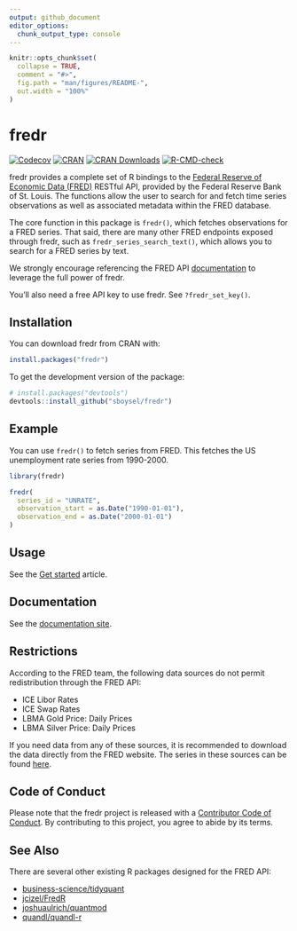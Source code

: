 ```yaml
---
output: github_document
editor_options: 
  chunk_output_type: console
---
```


<!-- README.md is generated from README.Rmd. Please edit that file -->

```r
knitr::opts_chunk$set(
  collapse = TRUE,
  comment = "#>",
  fig.path = "man/figures/README-",
  out.width = "100%"
)
```

# fredr

<!-- badges: start -->
[![Codecov](https://img.shields.io/codecov/c/github/sboysel/fredr/master.svg)](https://codecov.io/github/sboysel/fredr)
[![CRAN](https://img.shields.io/cran/v/fredr.svg)](https://cran.r-project.org/web/packages/fredr/index.html)
[![CRAN Downloads](https://cranlogs.r-pkg.org/badges/fredr)](https://cran.r-project.org/package=fredr)
[![R-CMD-check](https://github.com/sboysel/fredr/workflows/R-CMD-check/badge.svg)](https://github.com/sboysel/fredr/actions)
<!-- badges: end -->

fredr provides a complete set of R bindings to the [Federal Reserve of Economic
Data (FRED)](https://fred.stlouisfed.org/) RESTful API, provided by 
the Federal Reserve Bank of St. Louis. The functions allow the user to search 
for and fetch time series observations as well as associated metadata within
the FRED database.

The core function in this package is `fredr()`, which fetches observations
for a FRED series. That said, there are many other FRED endpoints exposed
through fredr, such as `fredr_series_search_text()`, which allows you to
search for a FRED series by text.

We strongly encourage referencing the FRED API
[documentation](https://research.stlouisfed.org/docs/api/fred/) to 
leverage the full power of fredr.

You'll also need a free API key to use fredr. See `?fredr_set_key()`.

## Installation

You can download fredr from CRAN with:

```r
install.packages("fredr")
```

To get the development version of the package:

```r
# install.packages("devtools")
devtools::install_github("sboysel/fredr")
```

## Example

You can use `fredr()` to fetch series from FRED. This fetches the US unemployment rate series from 1990-2000.

```r
library(fredr)

fredr(
  series_id = "UNRATE",
  observation_start = as.Date("1990-01-01"),
  observation_end = as.Date("2000-01-01")
)
```

## Usage

See the [Get started](http://sboysel.github.io/fredr/articles/fredr.html) article.

## Documentation

See the [documentation site](http://sboysel.github.io/fredr/).

## Restrictions

According to the FRED team, the following data sources do not permit redistribution through the FRED API:

- ICE Libor Rates
- ICE Swap Rates
- LBMA Gold Price: Daily Prices
- LBMA Silver Price: Daily Prices

If you need data from any of these sources, it is recommended to download the data directly from the FRED website. The series in these sources can be found [here](https://fred.stlouisfed.org/source?soid=62).

## Code of Conduct
  
Please note that the fredr project is released with a [Contributor Code of Conduct](http://sboysel.github.io/fredr/CODE_OF_CONDUCT.html). By contributing to this project, you agree to abide by its terms.

## See Also

There are several other existing R packages designed for the FRED API:

* [business-science/tidyquant](https://github.com/business-science/tidyquant)
* [jcizel/FredR](https://github.com/jcizel/FredR)
* [joshuaulrich/quantmod](https://github.com/joshuaulrich/quantmod)
* [quandl/quandl-r](https://github.com/quandl/quandl-r)
